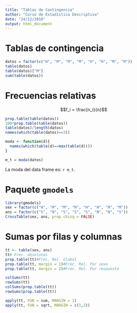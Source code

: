 ```yaml
---
title: "Tablas de Contingencia"
author: "Curso de Estadística Descriptiva"
date: "24/12/2018"
output: html_document
---
```


# Tablas de contingencia

```r
datos = factor(c("H", "M", "M", "M", "H", "H", "M", "M"))
table(datos)
table(datos)["M"]
sum(table(datos))
```

# Frecuencias relativas

$$f_i = \frac{n_i}{n}$$

```r
prop.table(table(datos))
100*prop.table(table(datos))
table(datos)/length(datos)
names(which(table(datos)==3))

moda <- function(d){
  names(which(table(d)==max(table(d))))
}

m_t = moda(datos)
```

La moda del data frame es: `r m_t`.

# Paquete `gmodels`
```r
library(gmodels)
sex = factor(c("H", "M", "M", "M", "H", "H", "M", "M"))
ans = factor(c("S", "N", "S", "S", "S", "N", "N", "S"))
CrossTable(sex, ans, prop.chisq = FALSE)
```

# Sumas por filas y columnas
```r
tt <- table(sex, ans)
tt# Frec. absolutas
prop.table(tt)#Frec. Rel. Global
prop.table(tt, margin = 1)#Frec. Rel. Por sexo
prop.table(tt, margin = 2)#Frec. Rel. Por respuesta

colSums(tt)
rowSums(tt)
colSums(prop.table(tt))
rowSums(prop.table(tt))

apply(tt, FUN = sum, MARGIN = 1)
apply(tt, FUN = sqrt, MARGIN = c(1,2))
```

